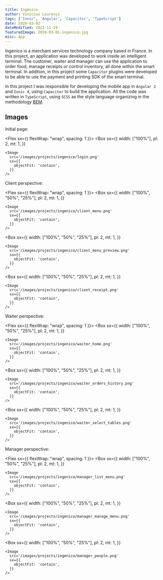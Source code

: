 ```yaml
---
title: Ingênico
author: Vinícius Lourenço
tags: ['Ionic', 'Angular', 'Capacitor', 'TypeScript']
date: 2020-03-02
dateModified: 2022-11-19
featuredImage: 2020-03-01-ingenico.jpg
misc: App
---
```


Ingenico is a merchant services technology company based in France. In this project, an application was developed to work inside an intelligent terminal.
The customer, waiter and manager can use the application to order food, manage receipts or control inventory, all done within the smart terminal.
In addition, in this project some `Capacitor` plugins were developed to be able to use the payment and printing SDK of the smart terminal.

In this project I was responsible for developing the mobile app in `Angular 2` and `Ionic 4`, using `Capacitor` to build the application.
All the code was written in `TypeScript`, using `SCSS` as the style language organizing in the methodology [BEM](https://getbem.com/introduction/).

<Divider/>

## Images

Initial page:

<Flex sx={{ flexWrap: "wrap", spacing: 1 }}>
  <Box
    sx={{
      width: ["100%"],
      pl: 2,
      mt: 1,
    }}
  >
    <Image
      src='/images/projects/ingenico/login.png'
      sx={{
        objectFit: 'contain',
      }}
    />
  </Box>
</Flex>

Client perspective:

<Flex sx={{ flexWrap: "wrap", spacing: 1 }}>
  <Box
    sx={{
      width: ["100%", "50%", "25%"],
      pl: 2,
      mt: 1,
    }}
  >
    <Image
      src='/images/projects/ingenico/client_menu.png'
      sx={{
        objectFit: 'contain',
      }}
    />
  </Box>

  <Box
    sx={{
      width: ["100%", "50%", "25%"],
      pl: 2,
      mt: 1,
    }}
  >
    <Image
      src='/images/projects/ingenico/client_menu_preview.png'
      sx={{
        objectFit: 'contain',
      }}
    />
  </Box>

  <Box
    sx={{
      width: ["100%", "50%", "25%"],
      pl: 2,
      mt: 1,
    }}
  >
    <Image
      src='/images/projects/ingenico/client_receipt.png'
      sx={{
        objectFit: 'contain',
      }}
    />
  </Box>
</Flex>

Waiter perspective:

<Flex sx={{ flexWrap: "wrap", spacing: 1 }}>
  <Box
    sx={{
      width: ["100%", "50%", "25%"],
      pl: 2,
      mt: 1,
    }}
  >
    <Image
      src='/images/projects/ingenico/waiter_home.png'
      sx={{
        objectFit: 'contain',
      }}
    />
  </Box>

  <Box
    sx={{
      width: ["100%", "50%", "25%"],
      pl: 2,
      mt: 1,
    }}
  >
    <Image
      src='/images/projects/ingenico/waiter_orders_history.png'
      sx={{
        objectFit: 'contain',
      }}
    />
  </Box>

  <Box
    sx={{
      width: ["100%", "50%", "25%"],
      pl: 2,
      mt: 1,
    }}
  >
    <Image
      src='/images/projects/ingenico/waiter_select_tables.png'
      sx={{
        objectFit: 'contain',
      }}
    />
  </Box>
</Flex>

Manager perspective:

<Flex sx={{ flexWrap: "wrap", spacing: 1 }}>
  <Box
    sx={{
      width: ["100%", "50%", "25%"],
      pl: 2,
      mt: 1,
    }}
  >
    <Image
      src='/images/projects/ingenico/manager_list_menu.png'
      sx={{
        objectFit: 'contain',
      }}
    />
  </Box>

  <Box
    sx={{
      width: ["100%", "50%", "25%"],
      pl: 2,
      mt: 1,
    }}
  >
    <Image
      src='/images/projects/ingenico/manager_manage_menu.png'
      sx={{
        objectFit: 'contain',
      }}
    />
  </Box>

  <Box
    sx={{
      width: ["100%", "50%", "25%"],
      pl: 2,
      mt: 1,
    }}
  >
    <Image
      src='/images/projects/ingenico/manager_people.png'
      sx={{
        objectFit: 'contain',
      }}
    />
  </Box>
</Flex>
